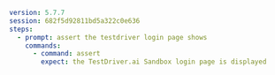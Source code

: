 ```yaml
version: 5.7.7
session: 682f5d92811bd5a322c0e636
steps:
  - prompt: assert the testdriver login page shows
    commands:
      - command: assert
        expect: the TestDriver.ai Sandbox login page is displayed
```
